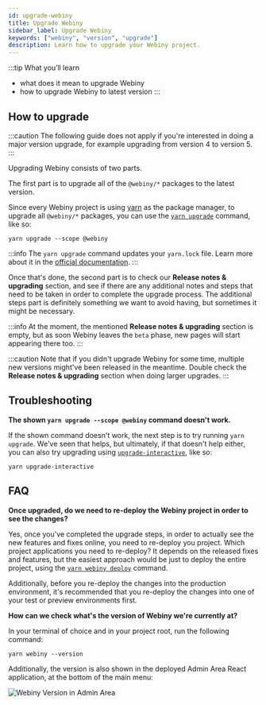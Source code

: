 ```yaml
---
id: upgrade-webiny
title: Upgrade Webiny
sidebar_label: Upgrade Webiny
keywords: ["webiny", "version", "upgrade"]
description: Learn how to upgrade your Webiny project.
---
```



:::tip What you’ll learn

- what does it mean to upgrade Webiny
- how to upgrade Webiny to latest version
:::

## How to upgrade

:::caution
The following guide does not apply if you're interested in doing a major version upgrade, for example upgrading from version 4 to version 5.
:::

Upgrading Webiny consists of two parts.

The first part is to upgrade all of the `@webiny/*` packages to the latest version.

Since every Webiny project is using [yarn](https://classic.yarnpkg.com/en/docs/cli/upgrade/) as the package manager, to upgrade all `@webiny/*` packages, you can use the [`yarn upgrade`](https://classic.yarnpkg.com/en/docs/cli/upgrade/) command, like so:

```
yarn upgrade --scope @webiny
```

:::info
The `yarn upgrade` command updates your `yarn.lock` file. Learn more about it in the [official documentation](https://classic.yarnpkg.com/en/docs/yarn-lock/).
:::

<!-- vale off -->
Once that's done, the second part is to check our **Release notes & upgrading** section, and see if there are any additional notes and steps that need to be taken in order to complete the upgrade process. The additional steps part is definitely something we want to avoid having, but sometimes it might be necessary.

:::info
At the moment, the mentioned **Release notes & upgrading** section is empty, but as soon Webiny leaves the `beta` phase, new pages will start appearing there too.
:::
<!-- vale on -->

:::caution
Note that if you didn't upgrade Webiny for some time, multiple new versions might've been released in the meantime. Double check the **Release notes & upgrading** section when doing larger upgrades.
:::

## Troubleshooting

**The shown `yarn upgrade --scope @webiny` command doesn't work.**

If the shown command doesn't work, the next step is to try running `yarn upgrade`. We've seen that helps, but ultimately, if that doesn't help either, you can also try upgrading using [`upgrade-interactive`](https://classic.yarnpkg.com/en/docs/cli/upgrade-interactive), like so:

```
yarn upgrade-interactive
```

## FAQ

**Once upgraded, do we need to re-deploy the Webiny project in order to see the changes?**

Yes, once you've completed the upgrade steps, in order to actually see the new features and fixes online, you need to re-deploy you project. Which project applications you need to re-deploy? It depends on the released fixes and features, but the easiest approach would be just to deploy the entire project, using the [`yarn webiny deploy`](/docs/how-to-guides/deployment/deploy-your-project#the-deploy-command) command.

Additionally, before you re-deploy the changes into the production environment, it's recommended that you re-deploy the changes into one of your test or preview environments first.

**How can we check what's the version of Webiny we're currently at?**

In your terminal of choice and in your project root, run the following command:

```
yarn webiny --version
```

Additionally, the version is also shown in the deployed Admin Area React application, at the bottom of the main menu:

![Webiny Version in Admin Area](./assets/upgrading-webiny/ui-version.png)
